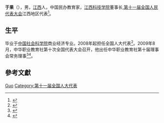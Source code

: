 {{noteTA
|1=zh-hans:于; zh-hant:于;
}}{{Dablink|此人物姓“[[于姓|-{于}-]]”（发音：Yú<!-- 请参看《国语辞典》及《现代汉语词典》-->）而不是“[[於姓|-{於}-]]”。}}

'''于果'''（{{bd|1962年|7月|}}），男，[[江西|江西]]人，中国民办教育家，[[江西科技学院|江西科技学院]]董事长,[[第十一届全国人民代表大会|第十一届全国人民代表大会]]江西地区代表<ref>{{cite web|author=新华网|title=第十一届全国人大代表|url=http://news.xinhuanet.com/ziliao/2008-03/03/content_7708230.htm?node=36628|publisher=新华网|accessdate=2014-01-07|archive-date=2014-01-10|archive-url=https://web.archive.org/web/20140110211415/http://news.xinhuanet.com/ziliao/2008-03/03/content_7708230.htm?node=36628|dead-url=no}}</ref>。

== 生平 ==
毕业于[[中国社会科学院|中国社会科学院]]商业经济专业。2008年起担任全国人大代表<ref>{{cite news|title=全国人大代表信息-于果|url=http://210.82.31.1:8084/delegate/viewDelegate.action?dbid=111120|accessdate=2013-04-05|newspaper=全国人大网|archive-url=https://web.archive.org/web/20140407063042/http://www.npc.gov.cn/delegate/viewDelegate.action?dbid=111120|archive-date=2014-04-07|dead-url=yes}}</ref>。2009年8月，中华职业教育社第十次全国代表大会召开，他出任中华职业教育社第十届理事会常务理事<ref>{{Cite web|title=第十届理事会|url=http://www.zhzjs.org.cn/sqgk/LiShiHui10.html|access-date=2021-05-18|work=www.zhzjs.org.cn|archive-date=2021-05-18|archive-url=https://web.archive.org/web/20210518015558/http://www.zhzjs.org.cn/sqgk/LiShiHui10.html}}</ref><ref>{{Cite web|title=中华职业教育社第十次全国代表大会专题|url=http://www.zhzjs.org/zhuanti/d10j/dh.html|access-date=2021-05-18|work=www.zhzjs.org|archive-date=2021-05-18|archive-url=https://web.archive.org/web/20210518015524/http://www.zhzjs.org/zhuanti/d10j/dh.html}}</ref>。

== 參考文獻 ==
{{reflist}}

{{中华职业教育社第九届理事会}}
{{中华职业教育社第十届理事会}}

{{Authority control}}
{{DEFAULTSORT:Yu于}}
[[Category:于姓|Guo]]
[[Category:第十一届全国人大代表|Category:第十一届全国人大代表]]